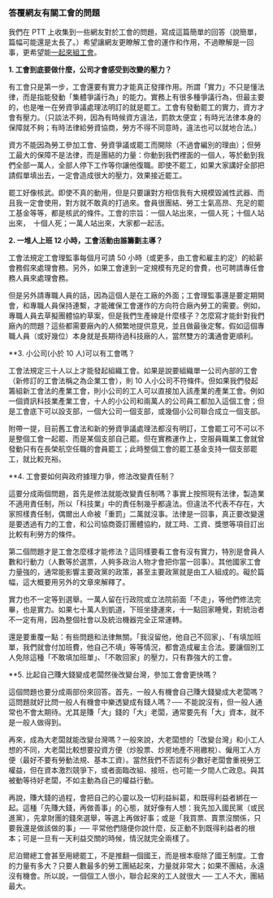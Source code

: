 ### 答覆網友有關工會的問題

我們在 PTT 上收集到一些網友對於工會的問題，寫成這篇簡單的回答（說簡單，篇幅可能還是太長了。）希望讓網友更瞭解工會的運作和作用，不過瞭解是一回事，更希望能[一起來組工會](/join)。

**1. 工會到底要做什麼，公司才會感受到改變的壓力？**

有工會只是第一步，工會還要有實力才能真正發揮作用。所謂「實力」不只是懂法律，而是指能發動「集體爭議行為」的能力。實務上有很多種爭議行為，但最主要的，也是唯一在勞資爭議處理法明訂的就是罷工。工會有發動罷工的實力，資方才會有壓力。（只談法不夠，因為有時候資方違法，罰款太便宜；有時光法律本身的保障就不夠；有時法律給勞資協商，勞方不得不同意時，違法也可以就地合法。）

資方不能因為勞工參加工會、勞資爭議或罷工而開除（不過會編別的理由）；但勞工最大的保障不是法律，而是團結的力量：你動到我們裡面的一個人，等於動到我們全部一萬人，全部人停下工作等你讓他復職。即使不罷工，如果大家講好全部把請假單填出去，一定會造成很大的壓力，效果接近罷工。

罷工好像核武。即使不真的動用，但是只要讓對方相信我有大規模毀滅性武器、而且我一定會使用，對方就不敢真的打過來。會員很團結、勞工士氣高昂、充足的罷工基金等等，都是核武的條件。工會的宗旨：一個人站出來，一個人死；十個人站出來，　十個人死；一萬人站出來，大家都一起活。

**2. 一堆人上班 12 小時，工會活動由誰籌劃主導？**

工會法規定工會理監事每個月可請 50 小時（或更多，由工會和雇主約定）的給薪會務假來處理會務。另外，如果工會達到一定規模有充足的會費，也可聘請專任會務人員來處理會務。

但是另外請專職人員的話，因為這個人是在工廠的外面；工會理監事還是要定期開會，和專職人員保持連繫，才能確保工會運作的方向符合廠內勞工的需要。例如，專職人員去草擬團體協約草案，但是我們生產線是什麼樣子？怎麼寫才能針對我們廠內的問題？這些都需要廠內的人頻繁地提供意見，並且做最後定奪。假如這個專職人員（或好幾位）本身就是長期待過科技廠的人，當然雙方的溝通會更順利。

\*\*3. 小公司(小於 10 人)可以有工會嗎？

工會法規定三十人以上才能發起組織工會。如果是說要組織單一公司內部的工會（新修訂的工會法稱之為企業工會），則 10 人小公司不符條件。但如果我們發起籌組新工會法的產業工會，則小公司的工人可以直接加入該產業的產業工會。例如一個資訊科技業產業工會，十人的小公司和兩萬人的公司員工都加入這個工會；但是工會底下可以設支部，一個大公司一個支部，或幾個小公司聯合成立一個支部。

附帶一提，目前舊工會法和新的勞資爭議處理法都沒有明訂，工會罷工可不可以不是整個工會一起罷、而是某個支部自己罷。但在實務運作上，空服員職業工會就曾發動只有在長榮航空任職的會員罷工；此時整個工會的罷工基金支持一個支部罷工，就比較充裕。

\*\*4. 工會要如何與政府據理力爭，修法改變責任制？

這要分成兩個問題，首先是修法就能改變責任制嗎？事實上按照現有法律，製造業不適用責任制，所以「科技業」中的責任制幾乎都違法。但違法不代表不存在，大家照樣責任制，偶爾出人命被「重罰」二萬就沒事。法律是一回事，真正要改變還是要透過有力的工會，和公司協商簽訂團體協約，就工時、工資、獎懲等項目訂出比較有利勞方的條件。

第二個問題才是工會怎麼樣才能修法？這同樣要看工會有沒有實力，特別是會員人數和行動力（人數等於選票，人夠多政治人物才會把你當一回事）。其他國家工會力量強的，通常能影響主要政黨的政策，甚至主要政黨就是由工人組成的。礙於篇幅，這大概要用另外的文章來解釋了。

實力也不一定等到選舉。一萬人留在行政院或立法院前面「不走」，等他們修法完畢，也是實力。如果七十萬人到凱道，下班坐捷運來，十一點回家睡覺，對統治者不一定有用，因為整個社會以及統治機器完全正常運轉。

還是要重覆一點：有些問題和法律無關。「我沒留他，他自己不回家」、「有填加班單，我們就會付加班費，他自己不填」等等情況，都會造成雇主合法。要讓個別工人免除這種「不敢填加班單」、「不敢回家」的壓力，只有靠強大的工會。

\*\*5. 比起自己賺大錢變成老闆然後改變台灣，參加工會會更快嗎？

這個問題也要分成兩部份來回答。首先，一般人有機會自己賺大錢變成大老闆嗎？這問題就好比問一般人有機會中樂透變成有錢人嗎？── 不能說沒有，但一般人通常也不會太期待。尤其是賺「大」錢的「大」老闆，通常要先有「大」資本，就不是一般人做得到。

再來，成為大老闆就能改變台灣嗎？一般來說，大老闆想的「改變台灣」和小工人想的不同，大老闆比較想要投資方便（炒股票、炒房地產不用繳稅）、僱用工人方便（最好不要有勞動法規、基本工資）。當然我們不否認有少數好老闆會重視勞工權益，但在資本激烈競爭下，或者面臨改組、接班，也可能一夕間人亡政息。與其被動等待好老闆，不如主動為自己的權益行動。

再說，賺大錢的過程，會把自己的心靈以及一切利益糾葛，和既得利益者綁在一起。這種「先賺大錢，再做善事」的心態，就好像有人想：我先加入國民黨（或民進黨），先拿財團的錢來選舉，等選上再做好事；或是「我買票、賣票沒關係，只要我還是做該做的事」── 平常他們隨便你說什麼，反正動不到既得利益者的根本；可是一旦有一天利益交關的時候，情況就完全兩樣了。

尼泊爾總工會甚至用總罷工，不是推翻一個國王，而是根本廢除了國王制度。工會的力量有多大？只要人數最多的勞工團結起來，力量就非常大；如果不團結，永遠沒有機會。所以說，一個個工人很小，聯合起來的工人就很大 ── 工人不大，團結最大。
